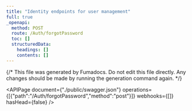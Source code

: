 ```yaml
---
title: "Identity endpoints for user management"
full: true
_openapi:
  method: POST
  route: /Auth/forgotPassword
  toc: []
  structuredData:
    headings: []
    contents: []
---
```


{/* This file was generated by Fumadocs.
Do not edit this file directly. Any changes should be made by running the generation command again. */}

<APIPage document={"./public/swagger.json"} operations={[{"path":"/Auth/forgotPassword","method":"post"}]} webhooks={[]} hasHead={false} />